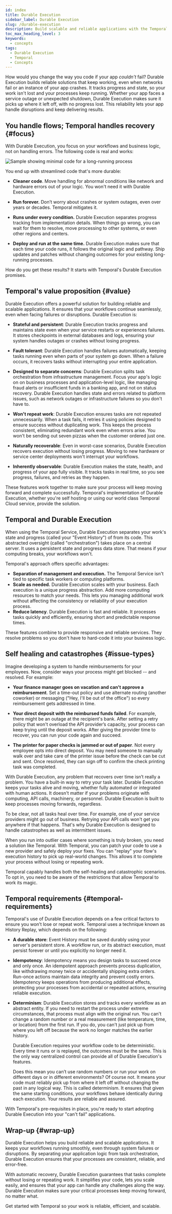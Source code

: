 ```yaml
---
id: index
title: Durable Execution
sidebar_label: Durable Execution
slug: /durable-execution
description: Build scalable and reliable applications with the Temporal Durable Execution orchestration framework.
toc_max_heading_level: 3
keywords:
  - concepts
tags:
  - Durable Execution
  - Temporal
  - Concepts
---
```



How would you change the way you code if your app _couldn't_ fail?
Durable Execution builds reliable solutions that keep working, even when networks fail or an instance of your app crashes.
It tracks progress and state, so your work isn't lost and your processes keep running.
Whether your app faces a service outage or unexpected shutdown, Durable Execution makes sure it picks up where it left off, with no progress lost.
This reliability lets your app handle disruptions and keep delivering results.

## You handle flows; Temporal handles recovery {#focus}

With Durable Execution, you focus on your workflows and business logic, not on handling errors.
The following code is real and works:

![Sample showing minimal code for a long-running process](/img/encyclopedia/durable-execution/remind-user-workflow.png)

You end up with streamlined code that's more durable:

- **Cleaner code**.
  Move handling for abnormal conditions like network and hardware errors out of your logic.
  You won't need it with Durable Execution.

- **Run forever.**
  Don’t worry about crashes or system outages, even over years or decades.
  Temporal mitigates it.

- **Runs under every condition.**
  Durable Execution separates progress tracking from implementation details.
  When things go wrong, you can wait for them to resolve, move processing to other systems, or even other regions and centers.

- **Deploy and run at the same time.**
  Durable Execution makes sure that each time your code runs, it follows the original logic and pathway.
  Ship updates and patches without changing outcomes for your existing long-running processes.

How do you get these results? It starts with Temporal's Durable Execution promises.

## Temporal's value proposition {#value}

Durable Execution offers a powerful solution for building reliable and scalable applications.
It ensures that your workflows continue seamlessly, even when facing failures or disruptions.
Durable Execution is:

- **Stateful and persistent**:
  Durable Execution tracks progress and maintains state even when your service restarts or experiences failures.
  It stores checkpoints in external databases and logs, ensuring your system handles outages or crashes without losing progress.

- **Fault tolerant**:
  Durable Execution handles failures automatically, keeping tasks running even when parts of your system go down.
  When a failure occurs, it recovers tasks without interrupting your entire application.

- **Designed to separate concerns**:
  Durable Execution splits task orchestration from infrastructure management.
  Focus your app's logic on on business processes and application-level logic, like managing fraud alerts or insufficient funds in a banking app, and not on status recovery.
  Durable Execution handles state and errors related to platform issues, such as network outages or infrastructure failures so you don't have to.

- **Won't repeat work**:
  Durable Execution ensures tasks are not repeated unnecessarily.
  When a task fails, it retries it using policies designed to ensure success without duplicating work.
  This keeps the process consistent, eliminating redundant work even when errors arise.
  You won't be sending out seven pizzas when the customer ordered just one.

- **Naturally recoverable**:
  Even in worst-case scenarios, Durable Execution recovers execution without losing progress.
  Moving to new hardware or service center deployments won't interrupt your workflows.

- **Inherently observable**:
  Durable Execution makes the state, health, and progress of your app fully visible.
  It tracks tasks in real time, so you see progress, failures, and retries as they happen.

These features work together to make sure your process will keep moving forward and complete successfully.
Temporal's implementation of Durable Execution, whether you're self hosting or using our world class Temporal Cloud service, provide the solution.

## Temporal and Durable Execution

When using the Temporal Service, Durable Execution separates your work's state and progress (called your "Event History") of from its code.
This abstracted oversight (called "orchestration") takes place on a central server.
It uses a persistent state and progress data store.
That means if your computing breaks, your workflows won't.

Temporal's approach offers specific advantages:

- **Separation of management and execution.**
  The Temporal Service isn't tied to specific task workers or computing platforms.
- **Scale as needed.**
  Durable Execution scales with your business.
  Each execution is a unique progress abstraction.
  Add more computing resources to match your needs.
  This lets you managing additional work without affecting the consistency or reliability of your execution process.
- **Reduce latency**.
  Durable Execution is fast and reliable.
  It processes tasks quickly and efficiently, ensuring short and predictable response times.

These features combine to provide responsive and reliable services.
They resolve problems so you don't have to hard-code it into your business logic.

## Self healing and catastrophes {#issue-types}

Imagine developing a system to handle reimbursements for your employees.
Now, consider ways your process might get blocked -- and resolved.
For example:

- **Your finance manager goes on vacation and can't approve a reimbursement**.
  Set a time-out policy and use alternate routing (another coworker) or messaging ("Hey, I'll be out of the office") so every reimbursement gets addressed in time.

- **Your direct deposit with the reimbursed funds failed**.
  For example, there might be an outage at the recipient's bank.
  After setting a retry policy that won't overload the API provider’s capacity, your process can keep trying until the deposit works.
  After giving the provider time to recover, you can run your code again and succeed.

- **The printer for paper checks is jammed or out of paper**.
  Not every employee opts into direct deposit.
  You may need someone to manually walk over and take care of the printer issue before the check can be cut and sent.
  Once resolved, they can sign off to confirm the check printing task was completed.

With Durable Execution, any problem that recovers over time isn’t really a problem.
You have a built-in way to retry your task later.
Durable Execution keeps your tasks alive and moving, whether fully automated or integrated with human actions.
It doesn't matter if your problems originate with computing, API calls, machinery, or personnel.
Durable Execution is built to keep processes moving forwards, regardless.

To be clear, not all tasks heal over time.
For example, one of your service providers might go out of business.
Retrying your API calls won't get you anywhere if that happens.
That's why Durable Execution is designed to handle catastrophes as well as intermittent issues.

When you run into outlier cases where something is truly broken, you need a solution like Temporal.
With Temporal, you can patch your code to use a new provider and safely deploy your fixes.
You can "replay" your flow's execution history to pick up real-world changes.
This allows it to complete your process without losing or repeating work.

Temporal capably handles both the self-healing and catastrophic scenarios.
To opt in, you need to be aware of the restrictions that allow Temporal to work its magic.

## Temporal requirements {#temporal-requirements}

Temporal's use of Durable Execution depends on a few critical factors to ensure you won’t lose or repeat work.
Temporal uses a technique known as History Replay, which depends on the following:

- **A durable store**:
  Event History must be saved durably using your server's persistent store.
  A workflow run, or its abstract execution, must persist forever or until you explicitly no longer need it.

- **Idempotency**:
  Idempotency means you design tasks to succeed once and only once.
  An idempotent approach prevents process duplication, like withdrawing money twice or accidentally shipping extra orders.
  Run-once actions maintain data integrity and prevent costly errors.
  Idempotency keeps operations from producing additional effects, protecting your processes from accidental or repeated actions, ensuring reliable execution.

- **Determinism**:
  Durable Execution stores and tracks every workflow as an abstract entity.
  If you need to restart the process under extreme circumstances, that process must align with the original run.
  You can't change a random number or a real measurement (like temperature, time, or location) from the first run.
  If you do, you can't just pick up from where you left off because the work no longer matches the earlier history.

  Durable Execution requires your workflow code to be deterministic.
  Every time it runs or is replayed, the outcomes must be the same.
  This is the only way centralized control can provide all of Durable Execution's features.

  Does this mean you can’t use random numbers or run your work on different days or in different environments?
  Of course not.
  It means your code must reliably pick up from where it left off without changing the past in any logical way.
  This is called determinism.
  It ensures that given the same starting conditions, your workflows behave identically during each execution.
  Your results are reliable and assured.

With Temporal's pre-requisites in place, you're ready to start adopting Durable Execution into your "can't fail" applications.

## Wrap-up {#wrap-up}

Durable Execution helps you build reliable and scalable applications.
It keeps your workflows running smoothly, even through system failures or disruptions.
By separating your application logic from task orchestration, Durable Execution ensures that your processes are consistent, reliable, and error-free.

With automatic recovery, Durable Execution guarantees that tasks complete without losing or repeating work.
It simplifies your code, lets you scale easily, and ensures that your app can handle any challenges along the way.
Durable Execution makes sure your critical processes keep moving forward, no matter what.

Get started with Temporal so your work is reliable, efficient, and scalable.
